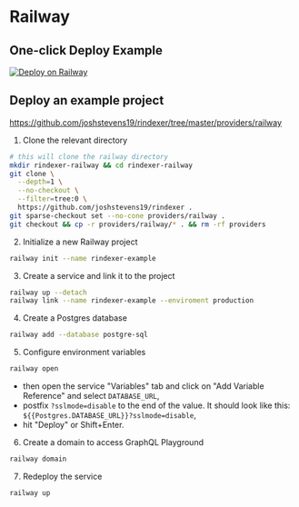 # Railway

## One-click Deploy Example

[![Deploy on Railway](https://railway.app/button.svg)](https://railway.app/template/Rqrlcf?referralCode=eD4laT)

## Deploy an example project

https://github.com/joshstevens19/rindexer/tree/master/providers/railway

1. Clone the relevant directory

  ```bash
  # this will clone the railway directory
  mkdir rindexer-railway && cd rindexer-railway
  git clone \
    --depth=1 \
    --no-checkout \
    --filter=tree:0 \
    https://github.com/joshstevens19/rindexer .
  git sparse-checkout set --no-cone providers/railway .
  git checkout && cp -r providers/railway/* . && rm -rf providers
  ```

2. Initialize a new Railway project

  ```bash
  railway init --name rindexer-example
  ```

3. Create a service and link it to the project
  
  ```bash
  railway up --detach
  railway link --name rindexer-example --enviroment production
  ```

4. Create a Postgres database

  ```bash
  railway add --database postgre-sql
  ```

5. Configure environment variables

  ```bash
  railway open
  ```

  - then open the service "Variables" tab and click on "Add Variable Reference" and select `DATABASE_URL`,
  - postfix `?sslmode=disable` to the end of the value. It should look like this: `${{Postgres.DATABASE_URL}}?sslmode=disable`,
  - hit "Deploy" or Shift+Enter.

6. Create a domain to access GraphQL Playground

  ```bash
  railway domain
  ```

7. Redeploy the service

  ```bash
  railway up
  ```
